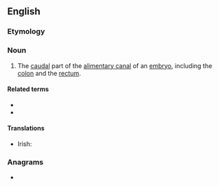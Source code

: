 ==English==
{{wikipedia}}

===Etymology===
{{compound|en|hind|gut}}

===Noun===
{{en-noun}}

# {{lb|en|anatomy}} The [[caudal]] part of the [[alimentary canal]] of an [[embryo]], including the [[colon]] and the [[rectum]].

====Related terms====
* {{l|en|foregut}}
* {{l|en|midgut}}

====Translations====
{{trans-top|anatomy: the caudal part of the alimentary canal of an embryo}}
* Irish: {{t|ga|putóg chúil|f}}
{{trans-mid}}
{{trans-bottom}}

===Anagrams===
* {{anagrams|en|a=dghintu|undight}}